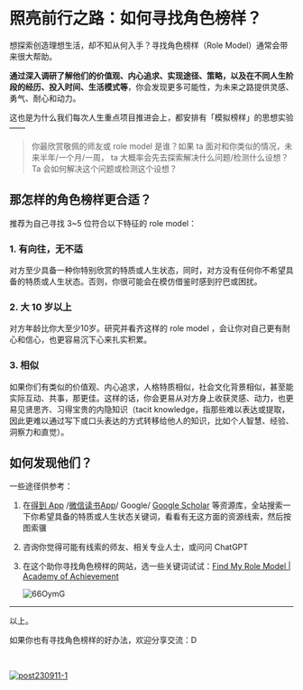 # 照亮前行之路：如何寻找角色榜样？


想探索创造理想生活，却不知从何入手？寻找角色榜样（Role Model）通常会带来很大帮助。

**通过深入调研了解他们的价值观、内心追求、实现途径、策略，以及在不同人生阶段的经历、投入时间、生活模式等**，你会发现更多可能性，为未来之路提供灵感、勇气、耐心和动力。

这也是为什么我们每次人生重点项目推进会上，都安排有「模拟榜样」的思想实验 ——

> 你最欣赏敬佩的师友或 role model 是谁？如果 ta 面对和你类似的情况，未来半年/一个月/一周， ta 大概率会先去探索解决什么问题/检测什么设想？<br />
> Ta 会如何解决这个问题或检测这个设想？




## 那怎样的角色榜样更合适？

推荐为自己寻找 3~5 位符合以下特征的 role model：

### 1. 有向往，无不适

对方至少具备一种你特别欣赏的特质或人生状态，同时，对方没有任何你不希望具备的特质或人生状态。否则，你很可能会在模仿借鉴时感到拧巴或困扰。

### 2. 大 10 岁以上

对方年龄比你大至少10岁。研究并看齐这样的 role model ，会让你对自己更有耐心和信心，也更容易沉下心来扎实积累。

### 3. 相似

如果你们有类似的价值观、内心追求，人格特质相似，社会文化背景相似，甚至能实际互动、共事，那更佳。这样的话，你会更易从对方身上收获灵感、动力，也更易见贤思齐、习得宝贵的内隐知识（tacit knowledge，指那些难以表达或提取，因此更难以通过写下或口头表达的方式转移给他人的知识，比如个人智慧、经验、洞察力和直觉）。



## 如何发现他们？

一些途径供参考：

1. 在[得到 App](https://www.dedao.cn/) /[微信读书App](https://weread.qq.com/)/ Google/ [Google Scholar](https://scholar.google.com/) 等资源库，全站搜索一下你希望具备的特质或人生状态关键词，看看有无这方面的资源线索，然后按图索骥

2. 咨询你觉得可能有线索的师友、相关专业人士，或问问 ChatGPT

3. 在这个助你寻找角色榜样的网站，选一些关键词试试：[Find My Role Model | Academy of Achievement](https://achievement.org/find-my-role-model/)

   ![66OymG](https://cdn.sunnyhuang.net/share/66OymG.png ':size=550')


---

以上。

如果你也有寻找角色榜样的好办法，欢迎分享交流：D

<br />


[![post230911-1](https://cdn.sunnyhuang.net/share/post230911-1-2.jpg/webp)](/)